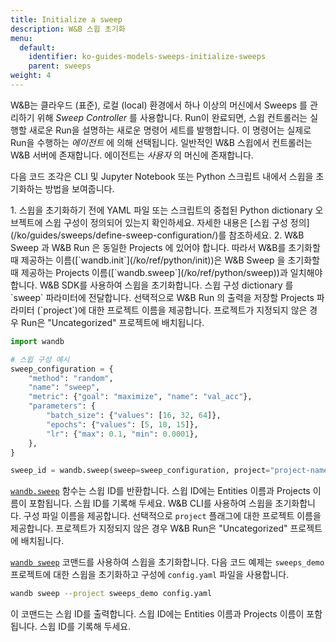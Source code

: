 ```yaml
---
title: Initialize a sweep
description: W&B 스윕 초기화
menu:
  default:
    identifier: ko-guides-models-sweeps-initialize-sweeps
    parent: sweeps
weight: 4
---
```


W&B는 클라우드 (표준), 로컬 (local) 환경에서 하나 이상의 머신에서 Sweeps 를 관리하기 위해 _Sweep Controller_ 를 사용합니다. Run이 완료되면, 스윕 컨트롤러는 실행할 새로운 Run을 설명하는 새로운 명령어 세트를 발행합니다. 이 명령어는 실제로 Run을 수행하는 _에이전트_ 에 의해 선택됩니다. 일반적인 W&B 스윕에서 컨트롤러는 W&B 서버에 존재합니다. 에이전트는 _사용자_ 의 머신에 존재합니다.

다음 코드 조각은 CLI 및 Jupyter Notebook 또는 Python 스크립트 내에서 스윕을 초기화하는 방법을 보여줍니다.

<Warning>
1. 스윕을 초기화하기 전에 YAML 파일 또는 스크립트의 중첩된 Python dictionary 오브젝트에 스윕 구성이 정의되어 있는지 확인하세요. 자세한 내용은 [스윕 구성 정의](/ko/guides/sweeps/define-sweep-configuration/)를 참조하세요.
2. W&B Sweep 과 W&B Run 은 동일한 Projects 에 있어야 합니다. 따라서 W&B를 초기화할 때 제공하는 이름([`wandb.init`](/ko/ref/python/init))은 W&B Sweep 을 초기화할 때 제공하는 Projects 이름([`wandb.sweep`](/ko/ref/python/sweep))과 일치해야 합니다.
</Warning>

<Tabs>
<Tab title="Python script or notebook">
W&B SDK를 사용하여 스윕을 초기화합니다. 스윕 구성 dictionary 를 `sweep` 파라미터에 전달합니다. 선택적으로 W&B Run 의 출력을 저장할 Projects 파라미터 (`project`)에 대한 프로젝트 이름을 제공합니다. 프로젝트가 지정되지 않은 경우 Run은 "Uncategorized" 프로젝트에 배치됩니다.

```python
import wandb

# 스윕 구성 예시
sweep_configuration = {
    "method": "random",
    "name": "sweep",
    "metric": {"goal": "maximize", "name": "val_acc"},
    "parameters": {
        "batch_size": {"values": [16, 32, 64]},
        "epochs": {"values": [5, 10, 15]},
        "lr": {"max": 0.1, "min": 0.0001},
    },
}

sweep_id = wandb.sweep(sweep=sweep_configuration, project="project-name")
```

[`wandb.sweep`](/ko/ref/python/sweep) 함수는 스윕 ID를 반환합니다. 스윕 ID에는 Entities 이름과 Projects 이름이 포함됩니다. 스윕 ID를 기록해 두세요.
</Tab>
<Tab title="CLI">
W&B CLI를 사용하여 스윕을 초기화합니다. 구성 파일 이름을 제공합니다. 선택적으로 `project` 플래그에 대한 프로젝트 이름을 제공합니다. 프로젝트가 지정되지 않은 경우 W&B Run은 "Uncategorized" 프로젝트에 배치됩니다.

[`wandb sweep`](/ko/ref/cli/wandb-sweep) 코맨드를 사용하여 스윕을 초기화합니다. 다음 코드 예제는 `sweeps_demo` 프로젝트에 대한 스윕을 초기화하고 구성에 `config.yaml` 파일을 사용합니다.

```bash
wandb sweep --project sweeps_demo config.yaml
```

이 코맨드는 스윕 ID를 출력합니다. 스윕 ID에는 Entities 이름과 Projects 이름이 포함됩니다. 스윕 ID를 기록해 두세요.
</Tab>
</Tabs>
